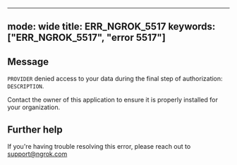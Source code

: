 
---
mode: wide
title: ERR_NGROK_5517
keywords: ["ERR_NGROK_5517", "error 5517"]
---

## Message
`PROVIDER` denied access to your data during the final step of authorization: `DESCRIPTION`.

Contact the owner of this application to ensure it is properly installed for your organization.




## Further help
If you're having trouble resolving this error, please reach out to [support@ngrok.com](mailto:support@ngrok.com?subject=Help%20with%20ERR_NGROK_5517)

